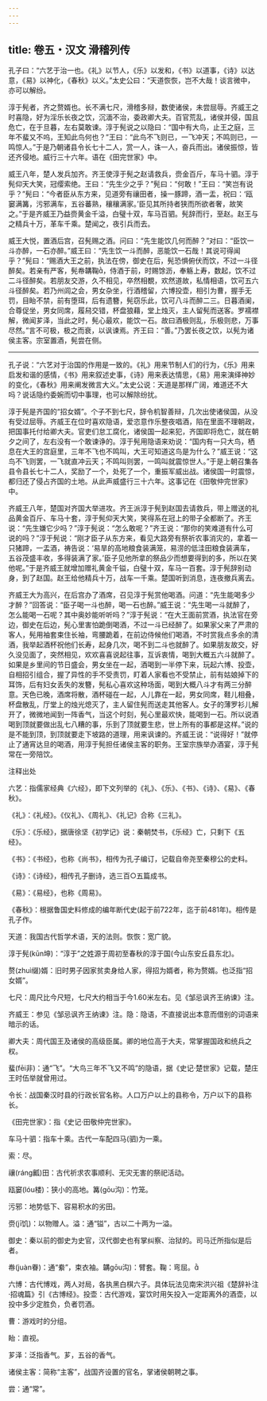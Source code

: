 ```yaml
---
---
---
```

title: 卷五・汉文 滑稽列传
---

孔子曰：“六艺于治一也。《礼》以节人，《乐》以发和，《书》以道事，《诗》以达意，《易》以神化，《春秋》以义。”太史公曰：“天道恢恢，岂不大哉！谈言微中，亦可以解纷。

淳于髡者，齐之赘婿也。长不满七尺，滑稽多辩，数使诸侯，未尝屈辱。齐威王之时喜隐，好为淫乐长夜之饮，沉湎不治，委政卿大夫。百官荒乱，诸侯并侵，国且危亡，在于旦暮，左右莫敢谏。淳于髡说之以隐曰：“国中有大鸟，止王之庭，三年不蜚又不呜，王知此鸟何也？”王曰：“此鸟不飞则已，一飞冲天；不鸣则已，一鸣惊人。”于是乃朝诸县令长七十二人，赏一人，诛一人，奋兵而出。诸侯振惊，皆还齐侵地。威行三十六年。语在《田完世家》中。

威王八年，楚人发兵加齐。齐王使淳于髡之赵请救兵，赍金百斤，车马十驷。淳于髡仰天大笑，冠缨索绝。王曰：“先生少之乎？”髡曰：“何敢！”王曰：“笑岂有说乎？”髡曰：“今者臣从东方来，见道旁有禳田者，操一豚蹄，酒一盂，祝曰：‘瓯窭满篝，污邪满车，五谷蕃熟，穰穰满家。’臣见其所持者狭而所欲者奢，故笑之。”于是齐威王乃益赍黄金千溢，白璧十双，车马百驷。髡辞而行，至赵。赵王与之精兵十万，革车千乘。楚闻之，夜引兵而去。

威王大悦，置酒后宫，召髡赐之酒。问曰：“先生能饮几何而醉？”对曰：“臣饮一斗亦醉，一石亦醉。”威王曰：“先生饮一斗而醉，恶能饮一石哉！其说可得闻乎？”髡曰：“赐酒大王之前，执法在傍，御史在后，髡恐惧俯伏而饮，不过一斗径醉矣。若亲有严客，髡帣韝鞠，侍酒于前，时赐馀沥，奉觞上寿，数起，饮不过二斗径醉矣。若朋友交游，久不相见，卒然相覩，欢然道故，私情相语，饮可五六斗径醉矣。若乃州闾之会，男女杂坐，行酒稽留，六博投壶，相引为曹，握手无罚，目眙不禁，前有堕珥，后有遗簪，髡窃乐此，饮可八斗而醉二三。日暮酒阑，合尊促坐，男女同席，履舄交错，杯盘狼藉，堂上烛灭，主人留髡而送客。罗襦襟解，微闻芗泽，当此之时，髡心最欢，能饮一石。故曰酒极则乱，乐极则悲，万事尽然。”言不可极，极之而衰，以讽谏焉。齐王曰：“善。”乃罢长夜之饮，以髡为诸侯主客。宗室置酒，髡尝在侧。

----------------

孔子说：“六艺对于治国的作用是一致的。《礼》用来节制人们的行为，《乐》用来启发和谐的感情，《书》用来叙述史事，《诗》用来表达情思，《易》用来演绎神妙的变化，《春秋》用来阐发微言大义。”太史公说：天道是那样广阔，难道还不大吗？说话隐约委婉而切中事理，也可以解除纷扰。

淳于髡是齐国的“招女婿”。个子不到七尺，辞令机智善辩，几次出使诸侯国，从没有受过屈辱。齐威王在位时喜欢隐语，爱恣意作乐整夜唱酒，陷在里面不理朝政，把国事托付给卿大夫。官吏们怠工腐化，诸侯国一起来犯，齐国即将危亡，就在朝夕之间了，左右没有一个敢谏诤的。淳于髡用隐语来劝说：“国内有一只大鸟，栖息在大王的宫庭里，三年不飞也不鸣叫，大王可知道这鸟是为什么？”威王说：“这鸟不飞则罢，一飞就直冲云天；不鸣叫则罢，一鸣叫就震惊世人。”于是上朝召集各县令县长七十二人，奖励了一个，处死了一个，重振军威出战。诸侯国一时震惊，都归还了侵占齐国的土地。从此声威盛行三十六年。这事记在《田敬仲完世家》中。

齐威王八年，楚国对齐国大举进攻。齐王派淳于髡到赵国去请救兵，带上赠送的礼品黄金百斤、车马十套，淳于髡仰天大笑，笑得系在冠上的带子全都断了。齐王说：“先生嫌它少吗？”淳于髡说：“怎么敢呢？”齐王说：“那你的笑难道有什么可说的吗？”淳于髡说：“刚才臣子从东方来，看见大路旁有祭祈农事消灾的，拿着一只猪蹄，一盂酒，祷告说：‘易旱的高地粮食装满笼，易涝的低洼田粮食装满车，五谷茂盛丰收，多得装满了家。’臣子见他所拿的祭品少而想要得到的多，所以在笑他呢。”于是齐威王就增加赠礼黄金千镒，白璧十双，车马一百套。淳于髡辞别动身，到了赵国。赵王给他精兵十万，战车一千乘。楚国听到消息，连夜撤兵离去。

齐威王大为高兴，在后宫办了酒席，召见淳于髡赏他喝酒。问道：“先生能喝多少才醉？”回答说：“臣子喝一斗也醉，喝一石也醉。”威王说：“先生喝一斗就醉了，怎么能喝一石呢？其中奥妙能听听吗？”淳于髡说：“在大王面前赏酒，执法官在旁边，御史在后边，髡心里害怕跪倒喝酒，不过一斗已经醉了。如果家父来了严肃的客人，髡用袖套束住长袖，弯腰跪着，在前边侍候他们喝酒，不时赏我点多余的清酒，我举起酒杯祝他们长寿，起身几次，喝不到二斗也就醉了。如果朋友故交，好久没见面了，突然相见，欢欢喜喜说起往事，互诉衷情，喝到大概五六斗就醉了。如果是乡里间的节日盛会，男女坐在一起，酒喝到一半停下来，玩起六博、投壶，自相招引组合，握了异性的手不受责罚，盯着人家看也不受禁止，前有姑娘掉下的耳饰，后有妇女丢失的发簪，髡私心喜欢这种场面，喝到大概八斗才有两三分醉意。天色已晚，酒席将散，酒杯碰在一起，人儿靠在一起，男女同席，鞋儿相叠，杯盘散乱，厅堂上的烛光熄灭了，主人留住髡而送走其他客人。女子的薄罗衫儿解开了，微微地闻到一阵香气，当这个时刻，髡心里最欢快，能喝到一石。所以说酒喝到顶就要做出乱七八糟的事，乐到了顶就要生悲，世上所有的事都是这样。”说的是不能到顶，到顶就要走下坡路的道理，用来讽谏的。齐威王说：“说得好！”就停止了通宵达旦的喝酒，用淳于髡担任诸侯主客的职务。王室宗族举办酒宴，淳于髡常在一旁陪饮。

注释出处

六艺：指儒家经典《六经》，即下文列举的《礼》、《乐》、《书》、《诗》、《易》、《春秋》。

《礼》：《礼经》。《仪礼》、《周礼》、《礼记》合称《三礼》。

《乐》：《乐经》，据唐徐坚《初学记》说：秦朝焚书，《乐经》亡，只剩下《五经》。

《书》：《书经》，也称《尚书》，相传为孔子编订，记载自帝尧至秦穆公的史料。

《诗》：《诗经》，相传孔子删诗，选三百○五篇成书。

《易》：《易经》，也称《周易》。

《春秋》：根据鲁国史料修成的编年断代史(起于前722年，迄于前481年)。相传是孔子作。

天道：我国古代哲学术语，天的法则。恢恢：宽广貌。

淳于髡(kūn坤)：“淳于”之姓源于周初至春秋的淳于国(今山东安丘县东北)。

赘(zhuì缀)婿：旧时男子因家贫卖身给人家，得招为婿者，称为赘婿。也泛指“招女婿”。

七尺：周尺比今尺短，七尺大约相当于今1.60米左右。见《邹忌讽齐王纳谏》注。

齐威王：参见《邹忌讽齐王纳谏》注。隐：隐语，不直接说出本意而借别的词语来暗示的话。

卿大夫：周代国王及诸侯的高级臣属。卿的地位高于大夫，常掌握国政和统兵之权。

蜚(fēi非)：通“飞”。“大鸟三年不飞又不鸣”的隐语，据《史记·楚世家》记载，楚庄王时伍举就曾用过。

令长：战国秦汉时县的行政长官名称。人口万户以上的县称令，万户以下的县称长。

《田完世家》：指《史记·田敬仲完世家》。

车马十驷：指车十乘。古代一车配四马(驷)为一乘。

索：尽。

禳(ráng瓤)田：古代祈求农事顺利、无灾无害的祭祀活动。

瓯窭(lóu楼)：狭小的高地。篝(gōu沟)：竹笼。

污邪：地势低下、容易积水的劣田。

赍(jī饥)：以物赠人。溢：通“镒”，古以二十两为一溢。

御史：秦以前的御史为史官，汉代御史也有掌纠察、治狱的。司马迁所指似是后者。

帣(juàn眷)：通“絭”，束衣袖。韝gōu沟)：臂套。鞠：弯屈。

六博：古代博戏，两人对局，各执黑白棋六子。具体玩法见南宋洪兴祖《楚辞补注·招魂篇》引《古博经》。投壶：古代游戏，宴饮时用矢投入一定距离外的酒壶，以投中多少定胜负，负者罚酒。

曹：游戏时的分组。

眙：直视。

芗泽：泛指香气。芗，五谷的香气。

诸侯主客：简称“主客”，战国齐设置的官名，掌诸侯朝聘之事。

尝：通“常”。

